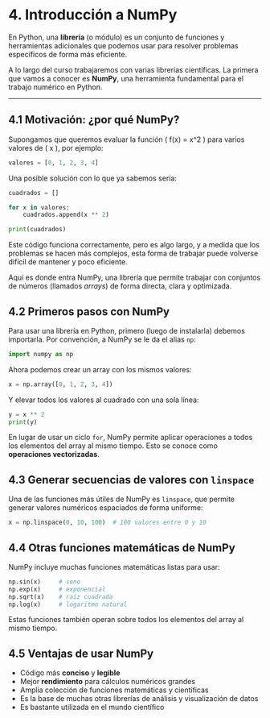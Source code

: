 # 4. Introducción a NumPy

En Python, una **librería** (o módulo) es un conjunto de funciones y herramientas adicionales que podemos usar para resolver problemas específicos de forma más eficiente.

A lo largo del curso trabajaremos con varias librerías científicas. La primera que vamos a conocer es **NumPy**, una herramienta fundamental para el trabajo numérico en Python.

---

## 4.1 Motivación: ¿por qué NumPy?

Supongamos que queremos evaluar la función \( f(x) = x^2 \) para varios valores de \( x \), por ejemplo:

```python
valores = [0, 1, 2, 3, 4]
```
Una posible solución con lo que ya sabemos sería:

```python
cuadrados = []

for x in valores:
    cuadrados.append(x ** 2)

print(cuadrados)
```

Este código funciona correctamente, pero es algo largo, y a medida que los problemas se hacen más complejos, esta forma de trabajar puede volverse difícil de mantener y poco eficiente.

Aquí es donde entra NumPy, una librería que permite trabajar con conjuntos de números (llamados *arrays*) de forma directa, clara y optimizada.

## 4.2 Primeros pasos con NumPy

Para usar una librería en Python, primero (luego de instalarla) debemos importarla. Por convención, a NumPy se le da el alias `np`:

```python
import numpy as np
```

Ahora podemos crear un array con los mismos valores:

```python
x = np.array([0, 1, 2, 3, 4])
```

Y elevar todos los valores al cuadrado con una sola línea:

```python
y = x ** 2
print(y)
```
En lugar de usar un ciclo `for`, NumPy permite aplicar operaciones a todos los elementos del array al mismo tiempo. Esto se conoce como **operaciones vectorizadas**.

## 4.3 Generar secuencias de valores con `linspace`

Una de las funciones más útiles de NumPy es `linspace`, que permite generar valores numéricos espaciados de forma uniforme:

```python
x = np.linspace(0, 10, 100)  # 100 valores entre 0 y 10
```

## 4.4 Otras funciones matemáticas de NumPy

NumPy incluye muchas funciones matemáticas listas para usar:

```python
np.sin(x)     # seno
np.exp(x)     # exponencial
np.sqrt(x)    # raíz cuadrada
np.log(x)     # logaritmo natural
```

Estas funciones también operan sobre todos los elementos del array al mismo tiempo.

## 4.5 Ventajas de usar NumPy

- Código más **conciso** y **legible**
- Mejor **rendimiento** para cálculos numéricos grandes
- Amplia colección de funciones matemáticas y científicas
- Es la base de muchas otras librerías de análisis y visualización de datos
- Es bastante utilizada en el mundo científico